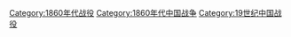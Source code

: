[[Category:1860年代战役|Category:1860年代战役]]
[[Category:1860年代中国战争|Category:1860年代中国战争]]
[[Category:19世纪中国战役|Category:19世纪中国战役]]